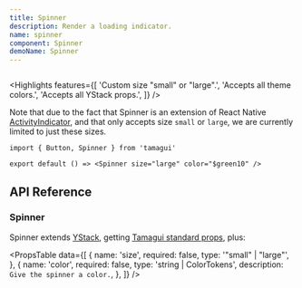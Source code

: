 ```yaml
---
title: Spinner
description: Render a loading indicator.
name: spinner
component: Spinner
demoName: Spinner
---
```


<InstallBanner name="@tamagui/spinner" />

<HeroContainer>
  <SpinnerDemo />
</HeroContainer>

```tsx hero template=Spinner

```

<Highlights
  features={[
    'Custom size "small" or "large".',
    'Accepts all theme colors.',
    'Accepts all YStack props.',
  ]}
/>

Note that due to the fact that Spinner is an extension of React Native [ActivityIndicator](https://reactnative.dev/docs/activityindicator), and that only accepts size `small` or `large`, we are currently limited to just these sizes.

```tsx
import { Button, Spinner } from 'tamagui'

export default () => <Spinner size="large" color="$green10" />
```

## API Reference

### Spinner

Spinner extends [YStack](/docs/components/stacks), getting [Tamagui standard props](/docs/intro/props), plus:

<PropsTable
  data={[
    {
      name: 'size',
      required: false,
      type: '"small" | "large"',
    },
    {
      name: 'color',
      required: false,
      type: 'string | ColorTokens',
      description: `Give the spinner a color.`,
    },
  ]}
/>
